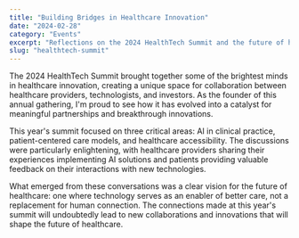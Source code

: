 ```yaml
---
title: "Building Bridges in Healthcare Innovation"
date: "2024-02-28"
category: "Events"
excerpt: "Reflections on the 2024 HealthTech Summit and the future of healthcare innovation."
slug: "healthtech-summit"
---
```


The 2024 HealthTech Summit brought together some of the brightest minds in healthcare innovation, creating a unique space for collaboration between healthcare providers, technologists, and investors. As the founder of this annual gathering, I'm proud to see how it has evolved into a catalyst for meaningful partnerships and breakthrough innovations.

This year's summit focused on three critical areas: AI in clinical practice, patient-centered care models, and healthcare accessibility. The discussions were particularly enlightening, with healthcare providers sharing their experiences implementing AI solutions and patients providing valuable feedback on their interactions with new technologies.

What emerged from these conversations was a clear vision for the future of healthcare: one where technology serves as an enabler of better care, not a replacement for human connection. The connections made at this year's summit will undoubtedly lead to new collaborations and innovations that will shape the future of healthcare.
